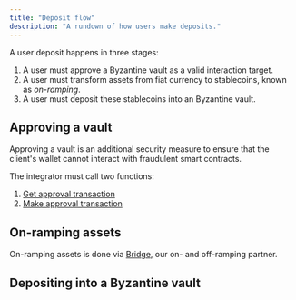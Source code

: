 ```yaml
---
title: "Deposit flow"
description: "A rundown of how users make deposits."
---
```


A user deposit happens in three stages:

1. A user must approve a Byzantine vault as a valid interaction target.
2. A user must transform assets from fiat currency to stablecoins, known as _on-ramping_.
3. A user must deposit these stablecoins into an Byzantine vault.

## Approving a vault

Approving a vault is an additional security measure to ensure that the client's wallet cannot interact with fraudulent smart contracts.

The integrator must call two functions:

1. [Get approval transaction](/api-reference/approve-vault-for-deposit/get-approval-transaction)
2. [Make approval transaction](/api-reference/approve-vault-for-deposit/submit-approval-transaction)

## On-ramping assets

On-ramping assets is done via [Bridge](https://www.bridge.xyz/), our on- and off-ramping partner.

## Depositing into a Byzantine vault